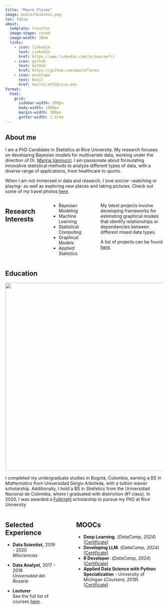 ```yaml
---
title: "Mauro Florez"
image: media/headshot.png
toc: false
about:
  template: trestles
  image-shape: round
  image-width: 16em
  links:
    - icon: linkedin
      text: LinkedIn
      href: https://www.linkedin.com/in/mauroefr/
    - icon: github
      text: GitHub
      href: https://github.com/mauroflorez
    - icon: envelope
      text: Email
      href: mailto:mf53@rice.edu
format:
  html:
    grid:
      sidebar-width: 300px
      body-width: 1000px
      margin-width: 300px
      gutter-width: 1.5rem
---
```


::: justify
## About me

I am a PhD Candidate in Statistics at Rice University. My research focuses on developing Bayesian models for multivariate data, working under the direction of Dr. [Marina Vannucci](https://marina.blogs.rice.edu/). I am passionate about formulating innovative statistical methods to analyze different types of data, with a diverse range of applications, from healthcare to sports.

When I am not immersed in data and research, I love soccer –watching or playing– as well as exploring new places and taking pictures. Check out some of my travel photos [here](https://mauroflorez.github.io/gallery.html).
:::

::: columns
## Research Interests

::: {.column width="30%"}
-   Bayesian Modeling
-   Machine Learning
-   Statistical Computing
-   Graphical Models
-   Applied Statistics
:::

::: {.column width="5%"}
:::

::: {.column width="60%"}
::: justify
My latest projects involve developing frameworks for estimating graphical models that identify relationships or dependencies between different mixed data types.

A list of projects can be found [here](https://mauroflorez.github.io/projects.html).
:::
:::
:::

::: justify
## Education

![](media/logos2.png){fig-align="center" width="600"}

I completed my undergraduate studies in Bogotá, Colombia, earning a BS in *Mathematics* from Universidad Sergio Arboleda, with a tuition waiver scholarship. Additionally, I hold a BS in *Statistics* from the Universidad Nacional de Colombia, where I graduated with distinction (#1 class). In 2020, I was awarded a [Fulbright](https://www.fulbrightprogram.org/) scholarship to pursue my PhD at Rice University
:::

::: columns
::: {.column width="35%"}
## Selected Experience

-   **Data Scientist,** 2019 - 2020**\
    ***Minciencias*

-   **Data Analyst**, 2017 - 2018\
    *Universidad del Rosario*

-   **Lecturer** \
    See the full list of courses [here](https://mauroflorez.github.io/teaching.html).
:::

::: {.column width="5%"}
:::

::: {.column width="60%"}
## MOOCs

-   **Deep Learning**. (*DataCamp, 2024*) \[[Certificate](https://www.datacamp.com/completed/statement-of-accomplishment/track/fd6eb135af814741b062bb68c0d8eb1adbd4d76a)\]\
-   **Developing LLM**. (*DataCamp, 2024*) \[[Certificate](https://www.datacamp.com/completed/statement-of-accomplishment/track/3e53de05e5673c349ecd9fb95b143a87891c7217)\]\
-   **R Developer**. (*DataCamp, 2024*) \[[Certificate](https://www.datacamp.com/completed/statement-of-accomplishment/track/7add30a444c03f094691cc5c2e37aed02b5ee050)\]\
-   **Applied Data Science with Python Specialization** - University of Michigan (*Coursera, 2019*) \[[Certificate](https://www.coursera.org/account/accomplishments/specialization/PWJ9L2Z83K5Z)\]
:::
:::
